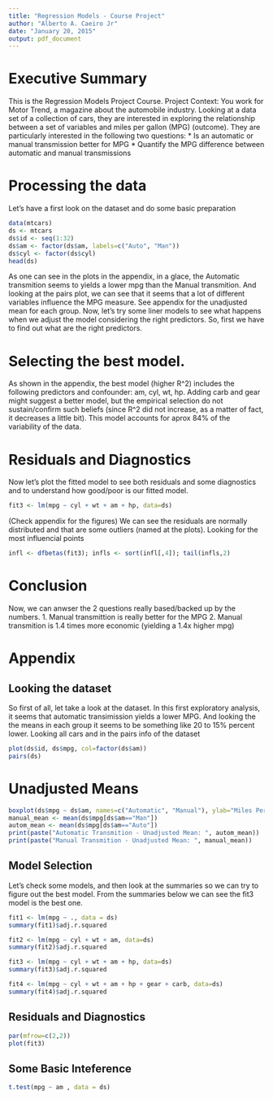 ```yaml
---
title: "Regression Models - Course Project"
author: "Alberto A. Caeiro Jr"
date: "January 20, 2015"
output: pdf_document
---
```

# Executive Summary
This is the Regression Models Project Course.
Project Context:
You work for Motor Trend, a magazine about the automobile industry. Looking at a data set of a collection of cars, they are interested in exploring the relationship between a set of variables and miles per gallon (MPG) (outcome). They are particularly interested in the following two questions:
* Is an automatic or manual transmission better for MPG
* Quantify the MPG difference between automatic and manual transmissions

# Processing the data
Let's have a first look on the dataset and do some basic preparation
```r
data(mtcars)
ds <- mtcars
ds$id <- seq(1:32)
ds$am <- factor(ds$am, labels=c("Auto", "Man"))
ds$cyl <- factor(ds$cyl)
head(ds)
```
As one can see in the plots in the appendix, in a glace, the Automatic transmition seems to yields a lower mpg than the Manual transmition. And looking at the pairs plot, we can see that it seems that a lot of different variables influence the MPG measure. See appendix for the unadjusted mean for each group.  Now, let's try some liner models to see what happens when we adjust the model considering the right predictors.
So, first we have to find out what are the right predictors.

# Selecting the best model.
As shown in the appendix, the best model (higher R^2) includes the following predictors and confounder: am, cyl, wt, hp.
Adding carb and gear might suggest a better model, but the empirical selection do not sustain/confirm such beliefs (since R^2 did not increase, as a matter of fact, it decreases a little bit). This model accounts for aprox 84% of the variability of the data.

# Residuals and Diagnostics
Now let's plot the fitted model to see both residuals and some diagnostics and to understand how good/poor is our fitted model. 
```r
fit3 <- lm(mpg ~ cyl + wt + am + hp, data=ds)
```
(Check appendix for the figures) We can see the residuals are normally distributed and that are some outliers (named at the plots). Looking for the most influencial points 
```r
infl <- dfbetas(fit3); infls <- sort(infl[,4]); tail(infls,2)    
```

# Conclusion
Now, we can anwser the 2 questions really based/backed up by the numbers.
1. Manual transmittion is really better for the MPG
2. Manual transmition is 1.4 times more economic (yielding a 1.4x higher mpg)

# Appendix
## Looking the dataset
So first of all, let take a look at the dataset.
In this first exploratory analysis, it seems that automatic transimission yields a lower MPG. And looking the the means in each group it seems to be something like 20 to 15% percent lower.  Looking all cars and in the pairs info of the dataset
```r
plot(ds$id, ds$mpg, col=factor(ds$am))
pairs(ds)
```

# Unadjusted Means
```r
boxplot(ds$mpg ~ ds$am, names=c("Automatic", "Manual"), ylab="Miles Per Gallon")
manual_mean <- mean(ds$mpg[ds$am=="Man"])
autom_mean <- mean(ds$mpg[ds$am=="Auto"])
print(paste("Automatic Transmition - Unadjusted Mean: ", autom_mean))
print(paste("Manual Transmition - Unadjusted Mean: ", manual_mean))
```


## Model Selection
Let's check some models, and then look at the summaries so we can try to figure out the best model. From the summaries below we can see the fit3 model is the best one.
```r
fit1 <- lm(mpg ~ ., data = ds)
summary(fit1)$adj.r.squared

fit2 <- lm(mpg ~ cyl + wt + am, data=ds)
summary(fit2)$adj.r.squared

fit3 <- lm(mpg ~ cyl + wt + am + hp, data=ds)
summary(fit3)$adj.r.squared

fit4 <- lm(mpg ~ cyl + wt + am + hp + gear + carb, data=ds)
summary(fit4)$adj.r.squared
```

## Residuals and Diagnostics
```r
par(mfrow=c(2,2))
plot(fit3)
```

## Some Basic Inteference 
```r
t.test(mpg ~ am , data = ds)
```
